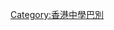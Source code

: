 {{Userbox
  |id=HKSC
  |id-c=#ffffff
  |id-fc=#ffa500
  |info=這個用戶是'''[[香港兆基創意書院]]'''的老師、校友或學生。
  |info-c=#ffa500
  |info-s=10
  |info-fc=#ffffff
  |border-c=#0000ff
}}<includeonly>[[Category:香港兆基創意書院維基人|{{PAGENAME}}]]</includeonly>
<noinclude>
<p style="clear: both; padding-top: 2em">
[[Category:香港中學巴別]]
</noinclude>